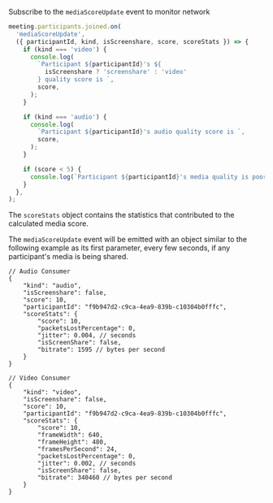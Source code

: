 Subscribe to the `mediaScoreUpdate` event to monitor network

```ts
meeting.participants.joined.on(
  'mediaScoreUpdate',
  ({ participantId, kind, isScreenshare, score, scoreStats }) => {
    if (kind === 'video') {
      console.log(
        `Participant ${participantId}'s ${
          isScreenshare ? 'screenshare' : 'video'
        } quality score is `,
        score,
      );
    }

    if (kind === 'audio') {
      console.log(
        `Participant ${participantId}'s audio quality score is `,
        score,
      );
    }

    if (score < 5) {
      console.log(`Participant ${participantId}'s media quality is poor`);
    }
  },
);
```

The `scoreStats` object contains the statistics that contributed to the calculated media score.

The `mediaScoreUpdate` event will be emitted with an object similar to the following example as its first parameter, every few seconds, if any participant's media is being shared.

```
// Audio Consumer
{
    "kind": "audio",
    "isScreenshare": false,
    "score": 10,
    "participantId": "f9b947d2-c9ca-4ea9-839b-c10304b0fffc",
    "scoreStats": {
        "score": 10,
        "packetsLostPercentage": 0,
        "jitter": 0.004, // seconds
        "isScreenShare": false,
        "bitrate": 1595 // bytes per second
    }
}

// Video Consumer
{
    "kind": "video",
    "isScreenshare": false,
    "score": 10,
    "participantId": "f9b947d2-c9ca-4ea9-839b-c10304b0fffc",
    "scoreStats": {
        "score": 10,
        "frameWidth": 640,
        "frameHeight": 480,
        "framesPerSecond": 24,
        "packetsLostPercentage": 0,
        "jitter": 0.002, // seconds
        "isScreenShare": false,
        "bitrate": 340460 // bytes per second
    }
}
```

